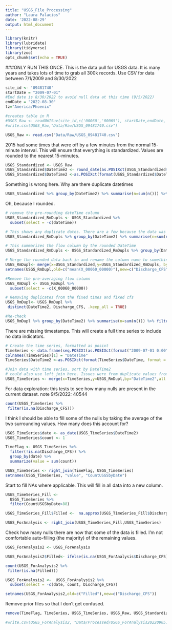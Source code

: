 ```yaml
---
title: "USGS_File_Processing"
author: "Laura Palacios"
date: '2022-08-29'
output: html_document
---
```


```r
library(knitr)
library(lubridate)
library(tidyverse)
library(zoo)
opts_chunk$set(echo = TRUE)
```

###ONLY RUN THIS ONCE.
This is the data pull for USGS data. It is many years and takes lots of time to grab all 300k records. Use CSV for data between 7/1/2009 and 8/30/2022
```r
site_id <- '09481740'
startDate = "2009-07-01"
#End date is 8/30/2022 to avoid null data at this time (9/5/2022)
endDate = "2022-08-30"
tz="America/Phoenix"

#creates table in R
#USGS_Raw <- readNWISuv(site_id,c('00060','00065'), startDate,endDate, tz)
#write.csv(USGS_Raw,"Data/Raw/USGS_09481740.csv")

USGS_Raw <- read.csv("Data/Raw/USGS_09481740.csv")
```


2015 had some times that were off by a few minutes from the normal 15- minute interval. This will ensure that everything is standardized. Values are rounded to the nearest 15-minutes.
```r
USGS_Standardized <- USGS_Raw
USGS_Standardized$DateTime2 <- round_date(as.POSIXct(USGS_Standardized$dateTime), "15 minutes")
USGS_Standardized$DateTime2 <-as.POSIXct(format(USGS_Standardized$DateTime2, format = '%Y-%m-%d %H:%M'), tz = tz)

```

Something is wrong here. Why are there duplicate datetimes
```r
USGS_Standardized %>% group_by(DateTime2) %>% summarise(n=sum(n())) %>% filter(n>1)
```

Oh, because I rounded.
```r
# remove the pre-rounding dateTime column
USGS_Standardized_RmDupls <- USGS_Standardized %>%
  subset(select = -c(dateTime)) 

# This shows any duplicate dates. There are a few because the data was not collected on the standard 15-minute interval. The separate values were rounded to the same one.
USGS_Standardized_RmDupls %>% group_by(DateTime2) %>% summarise(n=sum(n())) %>% filter(n>1)

# This summarizes the flow column by the rounded DateTime
USGS_Standardized_RmDupls <- USGS_Standardized_RmDupls %>% group_by(DateTime2) %>% summarise(mean(X_00060_00000))

# Merge the rounded data back in and rename the column name to something more useful.
USGS_RmDupl<- merge(x=USGS_Standardized,y=USGS_Standardized_RmDupls, by="DateTime2",all.x=TRUE, all.y = FALSE)
setnames(USGS_RmDupl,old=c("mean(X_00060_00000)"),new=c("Discharge_CFS"))

#Remove the pre-averaging flow column
USGS_RmDupl <- USGS_RmDupl %>%
  subset(select = -c(X_00060_00000))

# Removing duplicates from the fixed times and fixed cfs
USGS_RmDupl<- USGS_RmDupl %>% 
 distinct(DateTime2, Discharge_CFS, .keep_all = TRUE)

#Re-check
USGS_RmDupl %>% group_by(DateTime2) %>% summarise(n=sum(n())) %>% filter(n>1)

```

There are missing timestamps. This will create a full time series to include no data indicators.
```r
# Create the time series, formatted as posixt
TimeSeries <- data.frame(seq.POSIXt(as.POSIXct(format("2009-07-01 0:00",format = '%m/%d/%y %H:%M'), tz = tz), as.POSIXct(format("2022-08-30 0:00",format = '%m/%d/%y %H:%M'), tz = tz), by="15 min"))
colnames(TimeSeries)[1] = "DateTime"
TimeSeries$DateTime2 <-as.POSIXct(format(TimeSeries$DateTime, format = '%Y-%m-%d %H:%M'), tz = tz)

#Join data with time series, sort by DateTime2
# could also use left_join here. Issues were from duplicate values from the rounding merge.
USGS_TimeSeries <- merge(x=TimeSeries,y=USGS_RmDupl,by="DateTime2",all.x=TRUE, all.y = FALSE)

```


For data exploration: this tests to see how many nulls are present in the current dataset.
note 9/5/2022: 40544
```r
count(USGS_TimeSeries %>%
 filter(is.na(Discharge_CFS)))
```

I think I should be able to fill some of the nulls by taking the average of the two surrounding values. How many does this account for?

```r
USGS_TimeSeries$date <- as_date(USGS_TimeSeries$DateTime2)
USGS_TimeSeries$count <- 1

TimeFlag <- USGS_TimeSeries %>%
  filter(!is.na(Discharge_CFS)) %>%
  group_by(date) %>%
  summarize(value = sum(count))

USGS_TimeSeries <- right_join(TimeFlag, USGS_TimeSeries)
setnames(USGS_TimeSeries, "value", "CountUSGSbyDate")

```
Start to fill NAs where applicable. This will fill in all data into a new column.
```r
USGS_TimeSeries_Fill <-
  USGS_TimeSeries %>%
  filter(CountUSGSbyDate>88)

USGS_TimeSeries_Fill$Filled <-  na.approx(USGS_TimeSeries_Fill$Discharge_CFS, rule = 2)

USGS_ForAnalysis <- right_join(USGS_TimeSeries_Fill,USGS_TimeSeries)

```
Check how many nulls there are now that some of the data is filled. I'm not comfortable auto-filling (the majority) of the remaining values.
```r
USGS_ForAnalysis2 <- USGS_ForAnalysis

USGS_ForAnalysis2$Filled<- ifelse(is.na(USGS_ForAnalysis$Discharge_CFS) == TRUE,USGS_ForAnalysis$Filled,USGS_ForAnalysis$Discharge_CFS)

count(USGS_ForAnalysis2 %>%
 filter(is.na(Filled)))

```

```r
USGS_ForAnalysis2 <-  USGS_ForAnalysis2 %>%
  subset(select = -c(date, count, Discharge_CFS))

setnames(USGS_ForAnalysis2,old=c("Filled"),new=c("Discharge_CFS"))
```



Remove prior files so that I don't get confused.
```r
remove(TimeFlag, TimeSeries, USGS_TimeSeries, USGS_Raw, USGS_Standardized, USGS_TimeSeries_Fill, USGS_ForAnalysis, USGS_RmDupl, USGS_RmDupls, USGS_Standardized_RmDupls, view)
```

```r
#write.csv(USGS_ForAnalysis2, "Data/Processed/USGS_ForAnalysis20220905.csv")
```

